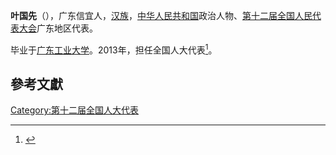 '''叶国先'''（{{bd|1979年||}}），广东信宜人，[[汉族|汉族]]，[[中华人民共和国|中华人民共和国]]政治人物、[[第十二届全国人民代表大会|第十二届全国人民代表大会]]广东地区代表。

毕业于[[广东工业大学|广东工业大学]]。2013年，担任全国人大代表<ref>{{cite news|title=全国人大代表信息-叶国先|url=http://210.82.31.1:8084/delegate/viewDelegate.action?dbid=121777|accessdate=2013-04-05|newspaper=全国人大网|archive-url=https://web.archive.org/web/20160306050200/http://www.npc.gov.cn/delegate/viewDelegate.action?dbid=121777|archive-date=2016-03-06|dead-url=yes}}</ref>。

==參考文獻==
{{reflist}}
{{中国政治人物小作品}}

[[Category:第十二届全国人大代表|Category:第十二届全国人大代表]]